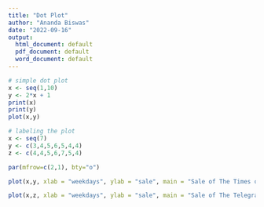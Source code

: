 ```yaml
---
title: "Dot Plot"
author: "Ananda Biswas"
date: "2022-09-16"
output:
  html_document: default
  pdf_document: default
  word_document: default
---
```


```r
# simple dot plot
x <- seq(1,10)
y <- 2*x + 1
print(x)
print(y)
plot(x,y)
```


```r
# labeling the plot
x <- seq(7)
y <- c(3,4,5,6,5,4,4)
z <- c(4,4,5,6,7,5,4)

par(mfrow=c(2,1), bty="o")

plot(x,y, xlab = "weekdays", ylab = "sale", main = "Sale of The Times of India", col = "red",cex.lab = 0.95,cex.main = 0.85, col.lab=5, col.main=4, pch="*")

plot(x,z, xlab = "weekdays", ylab = "sale", main = "Sale of The Telegraph", col = "blue")
```

